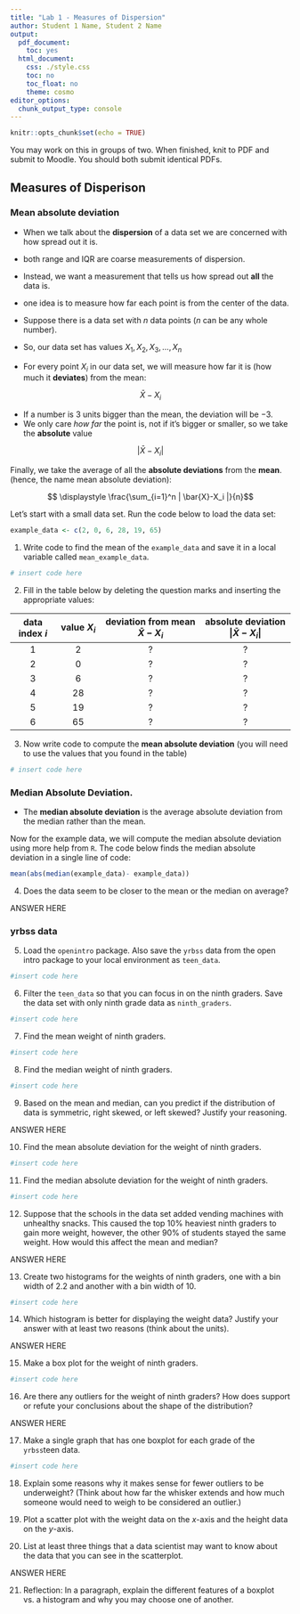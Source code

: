 ```yaml
---
title: "Lab 1 - Measures of Dispersion"
author: Student 1 Name, Student 2 Name
output:
  pdf_document:
    toc: yes
  html_document:
    css: ./style.css
    toc: no
    toc_float: no
    theme: cosmo
editor_options:
  chunk_output_type: console
---
```


```r
knitr::opts_chunk$set(echo = TRUE)
```


You may work on this in groups of two. When finished, knit to PDF and submit to Moodle. You should both submit identical PDFs.

## Measures of Disperison

### Mean absolute deviation

+ When we talk about the **dispersion** of a data set we are concerned with how spread out it is.
+ both range and IQR are coarse measurements of dispersion. 
+ Instead, we want a measurement that tells us how spread out **all** the data is.
+ one idea is to measure how far each point is from the center of the data. 

+ Suppose there is a data set with $n$ data points ($n$ can be any whole number). 
+ So, our data set has values $X_1,X_2,X_3, \dots, X_n$
+ For every point $X_i$ in our data set, we will measure how far it is (how much it **deviates**) from the mean:

$$ \bar{X}-X_i $$

+ If a number is 3 units bigger than the mean, the deviation will be $-3$. 
+ We only care *how far* the point is, not if it's bigger or smaller, so we take the **absolute** value

$$| \bar{X}-X_i |$$

Finally, we take the average of all the **absolute deviations** from the **mean**. (hence, the name mean absolute deviation):

$$ \displaystyle \frac{\sum_{i=1}^n | \bar{X}-X_i |}{n}$$

Let's start with a small data set. Run the code below to load the data set:

```r
example_data <- c(2, 0, 6, 28, 19, 65)
```

1. Write code to find the mean of the `example_data` and save it in a local variable called `mean_example_data`. 

```r
# insert code here
```

2. Fill in the table below by deleting the question marks and inserting the appropriate values: 


| data index $i$ | value $X_i$ | deviation from mean $\bar{X}-X_i$ | absolute deviation  $|\bar{X}-X_i|$|
| :---:|:---:|:---------:|:--------:|
| 1          |  2    |        ?            |          ?          |
| 2          |  0    |        ?            |          ?          |
| 3          |  6    |        ?            |          ?          |
| 4          |  28   |        ?            |          ?          |
| 5          |  19   |        ?            |          ?          |
| 6          |  65   |        ?            |          ?          |


3. Now write code to compute the **mean absolute deviation** (you will need to use the values that you found in the table)

```r
# insert code here
```

### **Median Absolute Deviation**.

+ The **median absolute deviation** is the average absolute deviation from the median rather than the mean.

Now for the example data, we will compute the median absolute deviation using more help from `R`. The code below finds the median absolute deviation in a single line of code:

```r
mean(abs(median(example_data)- example_data))
```

4. Does the data seem to be closer to the mean or the median on average?

ANSWER HERE


### **yrbss data**

5. Load the `openintro` package. Also save the `yrbss` data from the open intro package to your local environment as `teen_data`.

```r
#insert code here
```

6. Filter the `teen_data` so that you can focus in on the ninth graders. Save the data set with only ninth grade data as `ninth_graders`.

```r
#insert code here
```

7. Find the mean weight of ninth graders.

```r
#insert code here
```

8. Find the median weight of ninth graders.

```r
#insert code here
```

9. Based on the mean and median, can you predict if the distribution of data is symmetric, right skewed, or left skewed? Justify your reasoning.

ANSWER HERE

10. Find the mean absolute deviation for the weight of ninth graders.

```r
#insert code here
```

11. Find the median absolute deviation for the weight of ninth graders.

```r
#insert code here
```


12. Suppose that the schools in the data set added vending machines with unhealthy snacks. This caused the top $10 \%$ heaviest ninth graders to gain more weight, however, the other $90 \%$ of students stayed the same weight. How would this affect the mean and median?

ANSWER HERE


13. Create two histograms for the weights of ninth graders, one with a bin width of $2.2$ and another with a bin width of $10$.  

```r
#insert code here
```

14. Which histogram is better for displaying the weight data? Justify your answer with at least two reasons (think about the units).

ANSWER HERE

15. Make a box plot for the weight of ninth graders.  

```r
#insert code here
```

16. Are there any outliers for the weight of ninth graders? How does support or refute your conclusions about the shape of the distribution?


ANSWER HERE


17. Make a single graph that has one boxplot for each grade of the `yrbss`teen data.

```r
#insert code here
```


18. Explain some reasons why it makes sense for fewer outliers to be underweight? (Think about how far the whisker extends and how much someone would need to weigh to be considered an outlier.)

19. Plot a scatter plot with the weight data on the $x$-axis and the height data on the $y$-axis.

20. List at least three things that a data scientist may want to know about the data that you can see in the scatterplot. 

ANSWER HERE

21. Reflection: In a paragraph, explain the different features of a boxplot vs. a histogram and why you may choose one of another.




